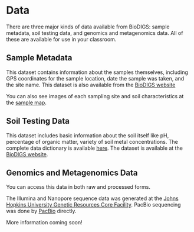 # Data

There are three major kinds of data available from BioDIGS: sample metadata, soil testing data, and genomics and metagenomics data. All of these are available for use in your classroom.

## Sample Metadata

This dataset contains information about the samples themselves, including GPS coordinates for the sample location, date the sample was taken, and the site name. This dataset is also available from the [BioDIGS website](https://biodigs.org/#site_data)

You can also see images of each sampling site and soil characteristics at the [sample map](https://biodigs.org/#sample_map).

## Soil Testing Data

This dataset includes basic information about the soil itself like pH, percentage of organic matter, variety of soil metal concentrations. The complete data dictionary is available [here](https://docs.google.com/spreadsheets/d/109xYUM48rjj33B76hZ3bNlrm8u-_S6uyoE_3wSCp0r0/edit#gid=188448677). The dataset is available at the [BioDIGS website](https://biodigs.org/#soil_data).

## Genomics and Metagenomics Data

You can access this data in both raw and processed forms.

The Illumina and Nanopore sequence data was generated at the [Johns Hopkins University Genetic Resources Core Facility](https://grcf.jhmi.edu/). PacBio sequencing was done by [PacBio](https://www.pacb.com/) directly.

More information coming soon!